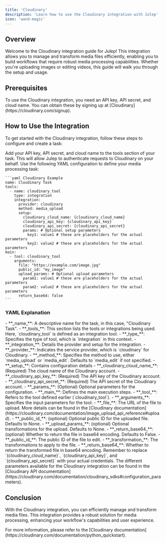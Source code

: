 ```yaml
---
title: 'Cloudinary'
description: 'Learn how to use the Cloudinary integration with Julep'
icon: 'wand-magic'
---
```


## Overview

Welcome to the Cloudinary integration guide for Julep! This integration allows you to manage and transform media files efficiently, enabling you to build workflows that require robust media processing capabilities. Whether you're uploading images or editing videos, this guide will walk you through the setup and usage.

## Prerequisites

<Info type="info" title="API Key Required">
  To use the Cloudinary integration, you need an API key, API secret, and cloud name. You can obtain these by signing up at [Cloudinary](https://cloudinary.com/signup).
</Info>

## How to Use the Integration

To get started with the Cloudinary integration, follow these steps to configure and create a task:

<Steps>
  <Step title="Configure Your API Key">
    Add your API key, API secret, and cloud name to the tools section of your task. This will allow Julep to authenticate requests to Cloudinary on your behalf.
  </Step>
  <Step title="Create Task Definition">
    Use the following YAML configuration to define your media processing task:

    ```yaml Cloudinary Example
    name: Cloudinary Task
    tools:
      - name: cloudinary_tool
        type: integration
        integration:
          provider: cloudinary
          method: media_upload
          setup:
            cloudinary_cloud_name: {cloudinary_cloud_name}
            cloudinary_api_key: {cloudinary_api_key}
            cloudinary_api_secret: {cloudinary_api_secret}
            params: # Optional setup parameters
              key1: value1 # these are placeholders for the actual parameters
              key2: value2 # these are placeholders for the actual parameters
    main:
      - tool: cloudinary_tool
        arguments:
          file: "https://example.com/image.jpg"
          public_id: "my_image"
          upload_params: # Optional upload parameters
            param1: value1 # these are placeholders for the actual parameters
            param2: value2 # these are placeholders for the actual parameters
          return_base64: false
    ```
  </Step>
</Steps>

### YAML Explanation

<AccordionGroup>
  <Accordion title="Basic Configuration">
    - **_name_**: A descriptive name for the task, in this case, "Cloudinary Task".
    - **_tools_**: This section lists the tools or integrations being used. Here, `cloudinary_tool` is defined as an integration tool.
  </Accordion>

  <Accordion title="Tool Configuration">
    - **_type_**: Specifies the type of tool, which is `integration` in this context.
    - **_integration_**: Details the provider and setup for the integration.
      - **_provider_**: Indicates the service provider, which is `cloudinary` for Cloudinary.
      - **_method_**: Specifies the method to use, either `media_upload` or `media_edit`. Defaults to `media_edit` if not specified.
      - **_setup_**: Contains configuration details
          - **_cloudinary_cloud_name_**: (Required) The cloud name of the Cloudinary account.
          - **_cloudinary_api_key_**: (Required) The API key of the Cloudinary account.
          - **_cloudinary_api_secret_**: (Required) The API secret of the Cloudinary account.
          - **_params_**: (Optional) Optional parameters for the configuration.
  </Accordion>

  <Accordion title="Workflow Configuration">
    - **_main_**: Defines the main execution steps.
      - **_tool_**: Refers to the tool defined earlier (`cloudinary_tool`).
      - **_arguments_**: Specifies the input parameters for the tool:
        <Accordion title="media_upload">
          - **_file_**: The URL of the file to upload. More details can be found in the [Cloudinary documentation](https://cloudinary.com/documentation/image_upload_api_reference#upload).
          - **_public_id_**: (optional) Optional public ID for the uploaded file. Defaults to None.
          - **_upload_params_**: (optional) Optional transformations for the upload. Defaults to None.
          - **_return_base64_**: (optional) Whether to return the file in base64 encoding. Defaults to False.
        </Accordion>
        <Accordion title="media_edit">
          - **_public_id_**: The public ID of the file to edit.
          - **_transformation_**: The transformations to apply to the file.
          - **_return_base64_**: Whether to return the transformed file in base64 encoding.
        </Accordion>
  </Accordion>
</AccordionGroup>

<Note>
  Remember to replace `{cloudinary_cloud_name}`, `{cloudinary_api_key}`, and `{cloudinary_api_secret}` with your actual credentials.
</Note>
<Note>
  The different parameters available for the Cloudinary integration can be found in the [Cloudinary API documentation](https://cloudinary.com/documentation/cloudinary_sdks#configuration_parameters).
</Note>

## Conclusion

With the Cloudinary integration, you can efficiently manage and transform media files. 
This integration provides a robust solution for media processing, enhancing your workflow's capabilities and user experience.

<Tip>
  For more information, please refer to the [Cloudinary documentation](https://cloudinary.com/documentation/python_quickstart).
</Tip> 